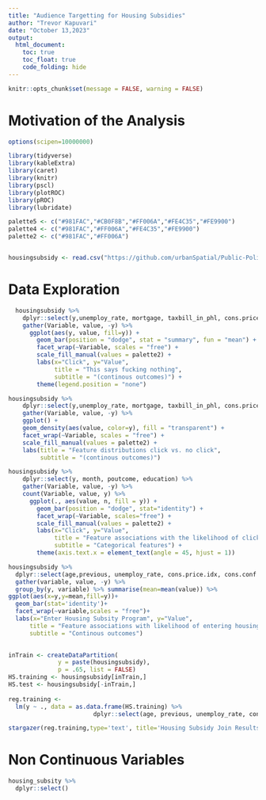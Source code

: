 ---
title: "Audience Targetting for Housing Subsidies"
author: "Trevor Kapuvari"
date: "October 13,2023"
output:
  html_document:
    toc: true
    toc_float: true
    code_folding: hide
---

```{r setup, include=FALSE}
knitr::opts_chunk$set(message = FALSE, warning = FALSE)
```

# Motivation of the Analysis





```{r load_packages, warning = FALSE}
options(scipen=10000000)

library(tidyverse)
library(kableExtra)
library(caret)
library(knitr) 
library(pscl)
library(plotROC)
library(pROC)
library(lubridate)
```

```{r load_data, cache = TRUE}
palette5 <- c("#981FAC","#CB0F8B","#FF006A","#FE4C35","#FE9900")
palette4 <- c("#981FAC","#FF006A","#FE4C35","#FE9900")
palette2 <- c("#981FAC","#FF006A")


housingsubsidy <- read.csv("https://github.com/urbanSpatial/Public-Policy-Analytics-Landing/raw/master/DATA/Chapter6/housingSubsidy.csv")


```

# Data Exploration

```{r exploratory_continuous}
  housingsubsidy %>%
    dplyr::select(y,unemploy_rate, mortgage, taxbill_in_phl, cons.price.idx, inflation_rate, cons.conf.idx) %>%
    gather(Variable, value, -y) %>%
      ggplot(aes(y, value, fill=y)) + 
        geom_bar(position = "dodge", stat = "summary", fun = "mean") + 
        facet_wrap(~Variable, scales = "free") +
        scale_fill_manual(values = palette2) +
        labs(x="Click", y="Value", 
             title = "This says fucking nothing",
             subtitle = "(continous outcomes)") +
        theme(legend.position = "none")
```

```{r exploratory_continuous_density, message = FALSE, warning = FALSE}
housingsubsidy %>%
    dplyr::select(y,unemploy_rate, mortgage, taxbill_in_phl, cons.price.idx, inflation_rate, cons.conf.idx) %>%
    gather(Variable, value, -y) %>%
    ggplot() + 
    geom_density(aes(value, color=y), fill = "transparent") + 
    facet_wrap(~Variable, scales = "free") +
    scale_fill_manual(values = palette2) +
    labs(title = "Feature distributions click vs. no click",
         subtitle = "(continous outcomes)")
```

```{r exploratory_binary, message = FALSE, warning = FALSE}
housingsubsidy %>%
    dplyr::select(y, month, poutcome, education) %>%
    gather(Variable, value, -y) %>%
    count(Variable, value, y) %>%
      ggplot(., aes(value, n, fill = y)) +   
        geom_bar(position = "dodge", stat="identity") +
        facet_wrap(~Variable, scales="free") +
        scale_fill_manual(values = palette2) +
        labs(x="Click", y="Value",
             title = "Feature associations with the likelihood of click",
             subtitle = "Categorical features") +
        theme(axis.text.x = element_text(angle = 45, hjust = 1))
```


```{r exploratory_continuous}
housingsubsidy %>%
  dplyr::select(age,previous, unemploy_rate, cons.price.idx, cons.conf.idx, inflation_rate, spent_on_repairs, y) %>%
  gather(variable, value, -y) %>%
  group_by(y, variable) %>% summarise(mean=mean(value)) %>%
ggplot(aes(x=y,y=mean,fill=y))+
  geom_bar(stat='identity')+
  facet_wrap(~variable,scales = "free")+
  labs(x="Enter Housing Subsity Program", y="Value", 
      title = "Feature associations with likelihood of entering housing subsidy program",
      subtitle = "Continous outcomes")
      
```

```{r Training and Test Set}
inTrain <- createDataPartition(
              y = paste(housingsubsidy), 
              p = .65, list = FALSE)
HS.training <- housingsubsidy[inTrain,] 
HS.test <- housingsubsidy[-inTrain,]  
 
reg.training <- 
  lm(y ~ ., data = as.data.frame(HS.training) %>% 
                        dplyr::select(age, previous, unemploy_rate, cons.price.idx, cons.conf.idx, inflation_rate, spent_on_repairs, y))

stargazer(reg.training,type='text', title='Housing Subsidy Join Results', keep.stat = c('n','rsq'))
```

# Non Continuous Variables
```{r exploratory_non_continuous}

housing_subsity %>%
  dplyr::select()

```


